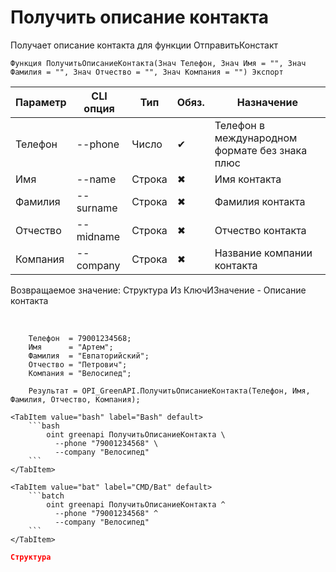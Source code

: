 ﻿---
sidebar_position: 10
description: Получить описание контакта и другие функции для работы с Green API в Открытом пакете интеграций - бесплатной open-source библиотеке интеграций для 1С:Предприятие 8, OneScript и CLI
keywords: [1C, 1С, 1С:Предприятие, 1С:Предприятие 8.3, API, Интеграция, Сервисы, Обмен, OneScript, CLI, Green API]
---


# Получить описание контакта
 Получает описание контакта для функции ОтправитьКонстакт



`Функция ПолучитьОписаниеКонтакта(Знач Телефон, Знач Имя = "", Знач Фамилия = "", Знач Отчество = "", Знач Компания = "") Экспорт`

  | Параметр | CLI опция | Тип | Обяз. | Назначение |
  |-|-|-|-|-|
  | Телефон | --phone | Число | &#x2714; | Телефон в международном формате без знака плюс |
  | Имя | --name | Строка | &#x2716; | Имя контакта |
  | Фамилия | --surname | Строка | &#x2716; | Фамилия контакта |
  | Отчество | --midname | Строка | &#x2716; | Отчество контакта |
  | Компания | --company | Строка | &#x2716; | Название компании контакта |

  
  Возвращаемое значение:   Структура Из КлючИЗначение -  Описание контакта

<br/>




```bsl title="Пример использования для 1С:Предприятие/OneScript"
    Телефон  = 79001234568;
    Имя      = "Артем";
    Фамилия  = "Евпаторийский";
    Отчество = "Петрович";
    Компания = "Велосипед";

    Результат = OPI_GreenAPI.ПолучитьОписаниеКонтакта(Телефон, Имя, Фамилия, Отчество, Компания);
```
    

 <Tabs>
  
    <TabItem value="bash" label="Bash" default>
        ```bash
            oint greenapi ПолучитьОписаниеКонтакта \
              --phone "79001234568" \
              --company "Велосипед"
        ```
    </TabItem>
  
    <TabItem value="bat" label="CMD/Bat" default>
        ```batch
            oint greenapi ПолучитьОписаниеКонтакта ^
              --phone "79001234568" ^
              --company "Велосипед"
        ```
    </TabItem>
</Tabs>


```json title="Результат"
Структура
```
